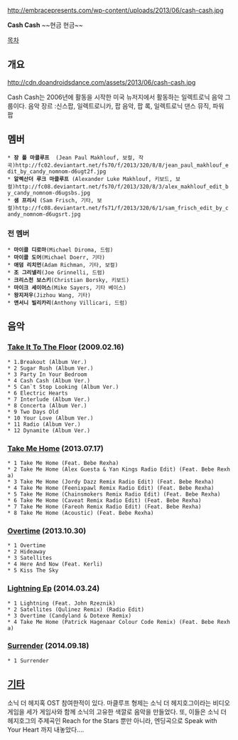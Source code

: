
http://embracepresents.com/wp-content/uploads/2013/06/cash-cash.jpg

'''Cash Cash''' ~~현금 현금~~

[[목차]]
== 개요 ==
http://cdn.doandroidsdance.com/assets/2013/06/cash-cash.jpg

Cash Cash는 2006년에 활동을 시작한 미국 뉴저지에서 활동하는 일렉트로닉 음악 그룹이다. 
음악 장르 :신스팝, 일렉트로니카, 팝 음악, 팝 록, 일렉트로닉 댄스 뮤직, 파워 팝

== 멤버 ==
 * '''장 폴 마클루프'''  (Jean Paul Makhlouf, 보컬, 작곡)http://fc02.deviantart.net/fs70/f/2013/320/8/8/jean_paul_makhlouf_edit_by_candy_nomnom-d6ugt2f.jpg
 * '''알렉산더 루크 마클루프''' (Alexander Luke Makhlouf, 키보드, 보컬)http://fc08.deviantart.net/fs70/f/2013/320/8/3/alex_makhlouf_edit_by_candy_nomnom-d6ugsbs.jpg
 * '''샘 프리시''' (Sam Frisch, 기타, 보컬)http://fc08.deviantart.net/fs71/f/2013/320/6/1/sam_frisch_edit_by_candy_nomnom-d6ugsrt.jpg


=== 전 멤버 === 
 * '''마이클 디로마'''(Michael Diroma, 드럼)
 * '''마이클 도어'''(Michael Doerr, 기타)
 * '''애덤 리치먼'''(Adam Richman, 기타, 보컬)
 * '''조 그리넬리'''(Joe Grinnelli, 드럼)
 * '''크리스천 보스키'''(Christian Borsky, 키보드)
 * '''마이크 세이어스'''(Mike Sayers, 기타 베이스)
 * '''왕지저우'''(Jizhou Wang, 기타)
 * '''앤서니 빌리카리'''(Anthony Villicari, 드럼)
== 음악 ==
=== [[Take It To The Floor]] (2009.02.16) === 
	
 * 1.Breakout (Album Ver.)
 * 2 Sugar Rush (Album Ver.)
 * 3 Party In Your Bedroom 
 * 4 Cash Cash (Album Ver.)
 * 5 Can`t Stop Looking (Album Ver.)
 * 6 Electric Hearts
 * 7 Interlude (Album Ver.)
 * 8 Concerta (Album Ver.)
 * 9 Two Days Old
 * 10 Your Love (Album Ver.)
 * 11 Radio (Album Ver.)
 * 12 Dynamite (Album Ver.)


=== [[Take Me Home]] (2013.07.17) === 

 * 1 Take Me Home (Feat. Bebe Rexha)
 * 2 Take Me Home (Alex Guesta & Yan Kings Radio Edit) (Feat. Bebe Rexha)	
 * 3 Take Me Home (Jordy Dazz Remix Radio Edit) (Feat. Bebe Rexha)
 * 4 Take Me Home (Feenixpawl Remix Radio Edit) (Feat. Bebe Rexha)
 * 5 Take Me Home (Chainsmokers Remix Radio Edit) (Feat. Bebe Rexha)
 * 6 Take Me Home (Caveat Remix Radio Edit) (Feat. Bebe Rexha)
 * 7 Take Me Home (Fareoh Remix Radio Edit) (Feat. Bebe Rexha)
 * 8 Take Me Home (Acoustic) (Feat. Bebe Rexha)


=== [[Overtime]] (2013.10.30) === 
	
 * 1 Overtime
 * 2 Hideaway
 * 3 Satellites
 * 4 Here And Now (Feat. Kerli)
 * 5 Kiss The Sky


=== [[Lightning Ep]] (2014.03.24) === 

 * 1 Lightning (Feat. John Rzeznik)
 * 2 Satellites (Qulinez Remix) (Radio Edit)
 * 3 Overtime (Candyland & Dotexe Remix)
 * 4 Take Me Home (Patrick Hagenaar Colour Code Remix) (Feat. Bebe Rexha)


=== [[Surrender]] (2014.09.18) === 
 * 1 Surrender









== [[기타]] ==
소닉 더 헤지혹 OST 참여한적이 있다.
마클루프 형제는 소닉 더 헤지호그이라는 비디오 게임을 세가 게임사와 함께 소닉의 고유한 색깔로 음악을 만들었다. 또, 이들은 소닉 더 헤지호그의 주제곡인 Reach for the Stars 뿐만 아니라, 엔딩곡으로 Speak with Your Heart 까지 내놓았다....
